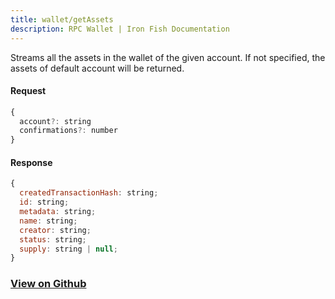 ```yaml
---
title: wallet/getAssets
description: RPC Wallet | Iron Fish Documentation
---
```


Streams all the assets in the wallet of the given account. If not specified, the assets of default account will be returned.

#### Request

```js
{
  account?: string
  confirmations?: number
}
```

#### Response

```js
{
  createdTransactionHash: string;
  id: string;
  metadata: string;
  name: string;
  creator: string;
  status: string;
  supply: string | null;
}
```

### [View on Github](https://github.com/iron-fish/ironfish/blob/master/ironfish/src/rpc/routes/wallet/getAssets.ts)
